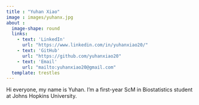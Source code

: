 ```yaml
---
title : "Yuhan Xiao"
image : images/yuhanx.jpg
about :
  image-shape: round
  links: 
    - text: 'LinkedIn'
      url: "https://www.linkedin.com/in/yuhanxiao20/"
    - text: 'GitHub'
      url: "https://github.com/yuhanxiao20"
    - text: 'Email'
      url: "mailto:yuhanxiao20@gmail.com"
  template: trestles
---
```


::: column-body-outset
Hi everyone, my name is Yuhan. I'm a first-year ScM in Biostatistics student at Johns Hopkins University.
:::
